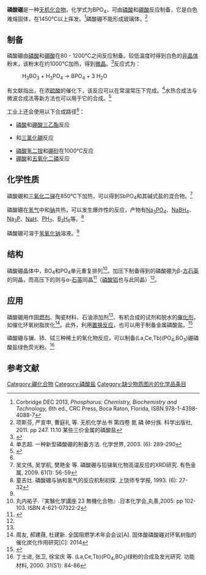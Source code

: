{{Chembox
| ImageFile = 
| ImageSize = 
| IUPACName = 磷酸硼
| OtherNames = 
|Section1={{Chembox Identifiers
| CASNo = 13308-51-5
| CASNo_Ref = {{cascite|correct|CAS}}
|  PubChem  =  16726750
|  ChemSpiderID  =  20558515
|  SMILES  =  [B+3].[O-]P(=O)([O-])[O-]
|  InChI  =  1/B.H3O4P/c;1-5(2,3)4/h;(H3,1,2,3,4)/q+3;/p-3
|  InChIKey  =  YZYDPPZYDIRSJT-DFZHHIFOAS
|  StdInChI  =  1S/B.H3O4P/c;1-5(2,3)4/h;(H3,1,2,3,4)/q+3;/p-3
|  StdInChIKey  =  YZYDPPZYDIRSJT-UHFFFAOYSA-K
}}
|Section2={{Chembox Properties
| Formula = BPO<sub>4</sub>
| MolarMass = 106
| Appearance = 白色晶体
| Density = 2.52 g/cm<sup>3</sup>
| MeltingPt = 1400℃<ref name=chembook>[http://www.chemicalbook.com/ChemicalProductProperty_CN_CB3283781.htm 磷酸硼]. Chemical Book. [2016-8-10]</ref>
| BoilingPt = 
| Solubility = 难溶于水 
  }}
|Section3={{Chembox Hazards
| MainHazards = 
| FlashPt = 
| AutoignitionPt =
  }}
| Section8 = {{Chembox Related
| OtherAnions = 
| OtherCations = [[磷酸铝|磷酸铝]]
| OtherCpds = [[硼酸|硼酸]]、[[磷酸|磷酸]]
  }}
}}

'''磷酸硼'''是一种[[无机化合物|无机化合物]]，化学式为BPO<sub>4</sub>，可由[[磷酸|磷酸]]和[[硼酸|硼酸]]反应制备，它是白色难熔固体，在1450℃以上挥发。<ref name="Corbridge" >Corbridge DEC 2013, ''Phosphorus: Chemistry, Biochemistry and Technology,'' 6th ed., CRC Press, Boca Raton, Florida, ISBN 978-1-4398-4088-7</ref>磷酸硼不能形成玻璃体。<ref>项斯芬, 严宣申, 曹庭礼 等. 无机化学丛书 第四卷 氮 磷 砷分族. 科学出版社, 2011. pp 247. 11.10 某些三价金属的磷酸盐</ref>

==制备==
磷酸硼由[[磷酸|磷酸]]和[[硼酸|硼酸]]在80 - 1200℃之间反应制备。较低温度时得到白色的[[非晶体|非晶体]]粉末，该粉末在约1000℃加热，得到[[微晶|微晶]]。<ref>{{cite journal|doi=10.1002/cber.19040370171|title=Ueber die Bestimmung der Borsäure als Phosphat|year=1904|last1=Mylius|first1=F.|last2=Meusser|first2=A.|journal=Berichte der deutschen chemischen Gesellschaft|volume=37|pages=397}}</ref>反应式为：

:H<sub>3</sub>BO<sub>3</sub> + H<sub>3</sub>PO<sub>4</sub> → BPO<sub>4</sub> + 3 H<sub>2</sub>O

有文献指出，在浓[[硫酸|硫酸]]的催化下，该反应可以在常温常压下完成。<ref>单志超. 一种新型磷酸硼的制备方法. 化学世界, 2003. (6): 289-290</ref>水热合成法与微波合成法等新方法也可以用于它的合成。<ref name="Baykal">{{cite journal|authors=Baykal, A, Kizilyalli, M, Toprak, Muhammet S. & Kniep, R |year=2001|title=Hydrothermal and microwave synthesis of boron phosphate, BPO<sub>4</sub>|journal=Turkish Journal of Chemistry|volume=25|issue=4|pages=425–432}}</ref>

工业上还会使用以下合成路径<ref name="Baykal" />：
*[[磷酸|磷酸]]和[[硼酸三乙酯|硼酸三乙酯]]反应
*{{le|磷酸三乙酯|Triethyl phosphate}}和[[三氯化硼|三氯化硼]]反应
*[[磷酸氢二铵|磷酸氢二铵]]和[[硼砂|硼砂]]在1000℃反应
*[[硼酸|硼酸]]和[[五氧化二磷|五氧化二磷]]反应

==化学性质==
磷酸硼和[[三氧化二锑|三氧化二锑]]在850℃下加热，可以得到SbPO<sub>4</sub>和其碱式盐的混合物。<ref>吴文伟, 吴学航, 樊艳金 等. 磷酸硼与铅锑氧化物高温反应的XRD研究. 有色金属, 2009. 61(1): 56-59</ref>

磷酸硼在[[氢气|氢气]]中和[[钠|钠]]共热，可以发生爆炸性的反应，产物有[[磷酸钠|Na<sub>3</sub>PO<sub>4</sub>]]、[[硼氢化钠|NaBH<sub>4</sub>]]、[[磷化钠|Na<sub>3</sub>P]]、[[氢化钠|NaH]]、[[磷化氢|PH<sub>3</sub>]]、[[乙硼烷|B<sub>2</sub>H<sub>6</sub>]]等。<ref>童吉灶. 磷酸硼与钠和氢气的反应机制初探. 上饶师专学报, 1993. (6): 27-32</ref>

磷酸硼可溶于[[氢氧化钠|氢氧化钠]]溶液。<ref name=chembook />

==结构==
磷酸硼晶体中，BO<sub>4</sub>和PO<sub>4</sub>单元重复排列<ref>丸内祐子.『実験化学講座 23 無機化合物』.日本化学会,丸善,2005: pp 102-103. ISBN 4-621-07322-2</ref>。加压下制备得到的磷酸硼为β-[[方石英|方石英]]的同晶，而高压下的则与α-[[石英|石英]]同晶<ref>{{cite journal|doi=10.1107/S0365110X5900024X|title=New high pressure modifications of BPO<sub>4</sub> and BAsO<sub>4</sub>|year=1959|last1=MacKenzie|first1=J. D.|last2=Roth|first2=W. L.|last3=Wentorf|first3=R. H.|journal=Acta Crystallographica|volume=12|pages=79}}</ref>（[[磷酸铝|磷酸铝]]也与此同晶）<ref name="Corbridge" />。

==应用==
磷酸硼用作[[阻燃剂|阻燃剂]]、陶瓷材料、石油添加剂<ref name=chembook />、有机合成的试剂和脱水的[[催化剂|催化剂]]，如催化环氧树脂炭化<ref>周友, 郝建薇, 杜建新. 全国阻燃学术年会会议[A]. 固体酸磷酸硼对环氧树脂的催化炭化作用研究[C]: 2014</ref>。此外，利用[[置换反应|置换反应]]，也可以用于制备金属磷酸盐。<ref>{{cite journal|doi=10.1139/v65-222|title=Surface Chemistry and Catalytic Properties of Boron Phosphate: 1. Surface Area and Acidity|url=https://archive.org/details/sim_canadian-journal-of-chemistry_1965-06_43_6/page/1680|year=1965|last1=Moffat|first1=J. B.|last2=Goltz|first2=H. L.|journal=Canadian Journal of Chemistry|volume=43|issue=6|pages=1680}}</ref>

磷酸硼与镧、铈、铽三种稀土的氧化物反应，可以制备(La,Ce,Tb)(PO<sub>4</sub>,BO<sub>3</sub>)硼磷酸盐绿色荧光粉。<ref>丁士进, 张卫, 徐宝庆 等. (La,Ce,Tb)(PO<sub>4</sub>,BO<sub>3</sub>)绿粉的合成及发光研究. 功能材料, 2000. 31(S1): 84-86</ref>

==参考文献==
{{reflist}}

{{硼化合物}}
{{磷酸盐}}

[[Category:硼化合物|Category:硼化合物]]
[[Category:磷酸盐|Category:磷酸盐]]
[[Category:缺少物质图片的化学品条目|Category:缺少物质图片的化学品条目]]